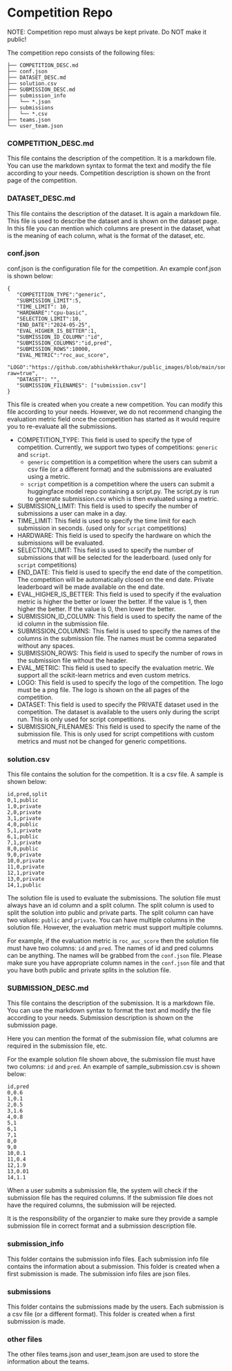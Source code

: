 # Competition Repo

NOTE: Competition repo must always be kept private. Do NOT make it public!

The competition repo consists of the following files:

```
├── COMPETITION_DESC.md
├── conf.json
├── DATASET_DESC.md
├── solution.csv
├── SUBMISSION_DESC.md
├── submission_info
│   └── *.json
├── submissions
│   └── *.csv
├── teams.json
└── user_team.json
```

### COMPETITION_DESC.md

This file contains the description of the competition. It is a markdown file.
You can use the markdown syntax to format the text and modify the file according to your needs.
Competition description is shown on the front page of the competition.

### DATASET_DESC.md

This file contains the description of the dataset. It is again a markdown file.
This file is used to describe the dataset and is shown on the dataset page.
In this file you can mention which columns are present in the dataset, what is the meaning of each column, what is the format of the dataset, etc.

### conf.json

conf.json is the configuration file for the competition. An example conf.json is shown below:

```
{
   "COMPETITION_TYPE":"generic",
   "SUBMISSION_LIMIT":5,
   "TIME_LIMIT": 10,
   "HARDWARE":"cpu-basic",
   "SELECTION_LIMIT":10,
   "END_DATE":"2024-05-25",
   "EVAL_HIGHER_IS_BETTER":1,
   "SUBMISSION_ID_COLUMN":"id",
   "SUBMISSION_COLUMNS":"id,pred",
   "SUBMISSION_ROWS":10000,
   "EVAL_METRIC":"roc_auc_score",
   "LOGO":"https://github.com/abhishekkrthakur/public_images/blob/main/song.png?raw=true",
   "DATASET": "",
   "SUBMISSION_FILENAMES": ["submission.csv"]
}
```

This file is created when you create a new competition. You can modify this file according to your needs.
However, we do not recommend changing the evaluation metric field once the competition has started
as it would require you to re-evaluate all the submissions.

- COMPETITION_TYPE: This field is used to specify the type of competition. Currently, we support two types of competitions: `generic` and `script`.
    - `generic` competition is a competition where the users can submit a csv file (or a different format) and the submissions are evaluated using a metric.
    - `script` competition is a competition where the users can submit a huggingface model repo containing a script.py. The script.py is run to generate submission.csv which is then evaluated using a metric.
- SUBMISSION_LIMIT: This field is used to specify the number of submissions a user can make in a day.
- TIME_LIMIT: This field is used to specify the time limit for each submission in seconds. (used only for `script` competitions)
- HARDWARE: This field is used to specify the hardware on which the submissions will be evaluated.
- SELECTION_LIMIT: This field is used to specify the number of submissions that will be selected for the leaderboard. (used only for `script` competitions)
- END_DATE: This field is used to specify the end date of the competition. The competition will be automatically closed on the end date. Private leaderboard will be made available on the end date.
- EVAL_HIGHER_IS_BETTER: This field is used to specify if the evaluation metric is higher the better or lower the better. If the value is 1, then higher the better. If the value is 0, then lower the better.
- SUBMISSION_ID_COLUMN: This field is used to specify the name of the id column in the submission file.
- SUBMISSION_COLUMNS: This field is used to specify the names of the columns in the submission file. The names must be comma separated without any spaces.
- SUBMISSION_ROWS: This field is used to specify the number of rows in the submission file without the header.
- EVAL_METRIC: This field is used to specify the evaluation metric. We support all the scikit-learn metrics and even custom metrics.
- LOGO: This field is used to specify the logo of the competition. The logo must be a png file. The logo is shown on the all pages of the competition.
- DATASET: This field is used to specify the PRIVATE dataset used in the competition. The dataset is available to the users only during the script run. This is only used for script competitions.
- SUBMISSION_FILENAMES: This field is used to specify the name of the submission file. This is only used for script competitions with custom metrics and must not be changed for generic competitions.

### solution.csv

This file contains the solution for the competition. It is a csv file. A sample is shown below:

```
id,pred,split
0,1,public
1,0,private
2,0,private
3,1,private
4,0,public
5,1,private
6,1,public
7,1,private
8,0,public
9,0,private
10,0,private
11,0,private
12,1,private
13,0,private
14,1,public
````

The solution file is used to evaluate the submissions. The solution file must always have an id column and a split column.
The split column is used to split the solution into public and private parts. The split column can have two values: `public` and `private`.
You can have multiple columns in the solution file. However, the evaluation metric must support multiple columns.

For example, if the evaluation metric is `roc_auc_score` then the solution file must have two columns: `id` and `pred`.
The names of id and pred columns can be anything. The names will be grabbed from the `conf.json` file.
Please make sure you have appropriate column names in the `conf.json` file and that you have both public and private splits in the solution file.

### SUBMISSION_DESC.md

This file contains the description of the submission. It is a markdown file.
You can use the markdown syntax to format the text and modify the file according to your needs.
Submission description is shown on the submission page.

Here you can mention the format of the submission file, what columns are required in the submission file, etc.

For the example solution file shown above, the submission file must have two columns: `id` and `pred`.
An example of sample_submission.csv is shown below:

```
id,pred
0,0.6
1,0.1
2,0.5
3,1.6
4,0.8
5,1
6,1
7,1
8,0
9,0
10,0.1
11,0.4
12,1.9
13,0.01
14,1.1
```

When a user submits a submission file, the system will check if the submission file has the required columns.
If the submission file does not have the required columns, the submission will be rejected.

It is the responsibility of the organzier to make sure they provide a sample submission file in correct format and a submission description file.

### submission_info

This folder contains the submission info files. Each submission info file contains the information about a submission.
This folder is created when a first submission is made. The submission info files are json files.

### submissions

This folder contains the submissions made by the users. Each submission is a csv file (or a different format).
This folder is created when a first submission is made.

### other files

The other files teams.json and user_team.json are used to store the information about the teams.

